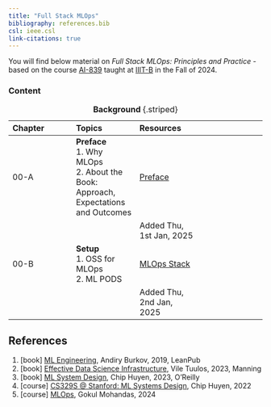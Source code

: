 ```yaml
---
title: "Full Stack MLOps"
bibliography: references.bib
csl: ieee.csl
link-citations: true
---
```


You will find below material on *Full Stack MLOps: Principles and Practice* - based on the course [AI-839](https://mlsquare.github.io/ai-839/) taught at [IIIT-B](https://www.iiitb.ac.in/) in the Fall of 2024.

### Content

::: {style="font-size: 80%;"}
| Chapter | Topics | Resources |   |
|:-----------------|:-----------------|:-----------------|:-----------------|
| 00-A | **Preface** <br> 1. Why MLOps <br> 2. About the Book: Approach, Expectations and Outcomes | [Preface](preface.qmd) |  |
|   |  | Added Thu, 1st Jan, 2025 |  |
| 00-B | **Setup** <br> 1. OSS for MLOps <br> 2. ML PODS <br> | [MLOps Stack](./ch00/mlops-stack.qmd) |  |
|   |  | Added Thu, 2nd Jan, 2025 |  |
: **Background** {.striped}
:::

## References

1.  \[book\] [ML Engineering](https://www.mlebook.com/wiki/doku.php), Andiry Burkov, 2019, LeanPub
2.  \[book\] [Effective Data Science Infrastructure](https://www.manning.com/books/effective-data-science-infrastructure), Vile Tuulos, 2023, Manning
3.  \[book\] [ML System Design](https://www.oreilly.com/library/view/designing-machine-learning/9781098107956/), Chip Huyen, 2023, O'Reilly
4.  \[course\] [CS329S \@ Stanford: ML Systems Design](https://stanford-cs329s.github.io/), Chip Huyen, 2022
5.  \[course\] [MLOps](https://github.com/GokuMohandas/mlops-course), Gokul Mohandas, 2024